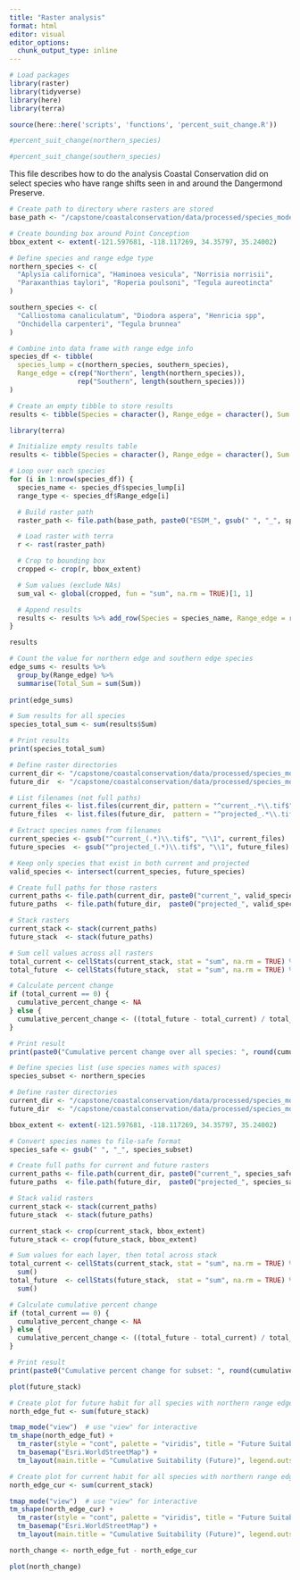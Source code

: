 ```yaml
---
title: "Raster analysis"
format: html
editor: visual
editor_options: 
  chunk_output_type: inline
---
```


```r
# Load packages
library(raster)
library(tidyverse)
library(here)
library(terra)

source(here::here('scripts', 'functions', 'percent_suit_change.R'))
```

```r
#percent_suit_change(northern_species)
```

```r
#percent_suit_change(southern_species)
```

This file describes how to do the analysis Coastal Conservation did on select species who have range shifts seen in and around the Dangermond Preserve.

```r
# Create path to directory where rasters are stored
base_path <- "/capstone/coastalconservation/data/processed/species_model_rasters/change_species_rasters"
```


```r
# Create bounding box around Point Conception
bbox_extent <- extent(-121.597681, -118.117269, 34.35797, 35.24002)
```


```r
# Define species and range edge type
northern_species <- c(
  "Aplysia californica", "Haminoea vesicula", "Norrisia norrisii",
  "Paraxanthias taylori", "Roperia poulsoni", "Tegula aureotincta"
)

southern_species <- c(
  "Calliostoma canaliculatum", "Diodora aspera", "Henricia spp",
  "Onchidella carpenteri", "Tegula brunnea"
)
```

```r
# Combine into data frame with range edge info
species_df <- tibble(
  species_lump = c(northern_species, southern_species),
  Range_edge = c(rep("Northern", length(northern_species)),
                 rep("Southern", length(southern_species)))
)
```

```r
# Create an empty tibble to store results
results <- tibble(Species = character(), Range_edge = character(), Sum = numeric())
```

```r
library(terra)

# Initialize empty results table
results <- tibble(Species = character(), Range_edge = character(), Sum = numeric())

# Loop over each species
for (i in 1:nrow(species_df)) {
  species_name <- species_df$species_lump[i]
  range_type <- species_df$Range_edge[i]

  # Build raster path
  raster_path <- file.path(base_path, paste0("ESDM_", gsub(" ", "_", species_name), "_change.tif"))

  # Load raster with terra
  r <- rast(raster_path)

  # Crop to bounding box
  cropped <- crop(r, bbox_extent)

  # Sum values (exclude NAs)
  sum_val <- global(cropped, fun = "sum", na.rm = TRUE)[1, 1]

  # Append results
  results <- results %>% add_row(Species = species_name, Range_edge = range_type, Sum = sum_val)
}
```

```r
results
```


```r
# Count the value for northern edge and southern edge species
edge_sums <- results %>% 
  group_by(Range_edge) %>%
  summarise(Total_Sum = sum(Sum))
  
print(edge_sums)
```

```r
# Sum results for all species
species_total_sum <- sum(results$Sum)

# Print results
print(species_total_sum)
```
```r
# Define raster directories
current_dir <- "/capstone/coastalconservation/data/processed/species_model_rasters/current_species_rasters"
future_dir  <- "/capstone/coastalconservation/data/processed/species_model_rasters/projected_species_rasters"

# List filenames (not full paths)
current_files <- list.files(current_dir, pattern = "^current_.*\\.tif$", full.names = FALSE)
future_files  <- list.files(future_dir,  pattern = "^projected_.*\\.tif$", full.names = FALSE)

# Extract species names from filenames
current_species <- gsub("^current_(.*)\\.tif$", "\\1", current_files)
future_species  <- gsub("^projected_(.*)\\.tif$", "\\1", future_files)

# Keep only species that exist in both current and projected
valid_species <- intersect(current_species, future_species)

# Create full paths for those rasters
current_paths <- file.path(current_dir, paste0("current_", valid_species, ".tif"))
future_paths  <- file.path(future_dir,  paste0("projected_", valid_species, ".tif"))

# Stack rasters
current_stack <- stack(current_paths)
future_stack  <- stack(future_paths)

# Sum cell values across all rasters
total_current <- cellStats(current_stack, stat = "sum", na.rm = TRUE) %>% sum()
total_future  <- cellStats(future_stack,  stat = "sum", na.rm = TRUE) %>% sum()

# Calculate percent change
if (total_current == 0) {
  cumulative_percent_change <- NA
} else {
  cumulative_percent_change <- ((total_future - total_current) / total_current) * 100
}

# Print result
print(paste0("Cumulative percent change over all species: ", round(cumulative_percent_change, 4), "%"))
```

```r
# Define species list (use species names with spaces)
species_subset <- northern_species

# Define raster directories
current_dir <- "/capstone/coastalconservation/data/processed/species_model_rasters/current_species_rasters"
future_dir  <- "/capstone/coastalconservation/data/processed/species_model_rasters/projected_species_rasters"

bbox_extent <- extent(-121.597681, -118.117269, 34.35797, 35.24002)

# Convert species names to file-safe format
species_safe <- gsub(" ", "_", species_subset)

# Create full paths for current and future rasters
current_paths <- file.path(current_dir, paste0("current_", species_safe, ".tif"))
future_paths  <- file.path(future_dir,  paste0("projected_", species_safe, ".tif"))

# Stack valid rasters
current_stack <- stack(current_paths)
future_stack  <- stack(future_paths)

current_stack <- crop(current_stack, bbox_extent)
future_stack <- crop(future_stack, bbox_extent)

# Sum values for each layer, then total across stack
total_current <- cellStats(current_stack, stat = "sum", na.rm = TRUE) %>% 
  sum()
total_future  <- cellStats(future_stack,  stat = "sum", na.rm = TRUE) %>% 
  sum()

# Calculate cumulative percent change
if (total_current == 0) {
  cumulative_percent_change <- NA
} else {
  cumulative_percent_change <- ((total_future - total_current) / total_current) * 100
}

# Print result
print(paste0("Cumulative percent change for subset: ", round(cumulative_percent_change, 2), "%"))
```
```r
plot(future_stack)
```
```r
# Create plot for future habit for all species with northern range edges
north_edge_fut <- sum(future_stack)
```

```r
tmap_mode("view")  # use "view" for interactive
tm_shape(north_edge_fut) +
  tm_raster(style = "cont", palette = "viridis", title = "Future Suitability") +
  tm_basemap("Esri.WorldStreetMap") +
  tm_layout(main.title = "Cumulative Suitability (Future)", legend.outside = TRUE)
```

```r
# Create plot for current habit for all species with northern range edges
north_edge_cur <- sum(current_stack)
```

```r
tmap_mode("view")  # use "view" for interactive
tm_shape(north_edge_cur) +
  tm_raster(style = "cont", palette = "viridis", title = "Future Suitability") +
  tm_basemap("Esri.WorldStreetMap") +
  tm_layout(main.title = "Cumulative Suitability (Future)", legend.outside = TRUE)
```
```r
north_change <- north_edge_fut - north_edge_cur
```

```r
plot(north_change)
```

